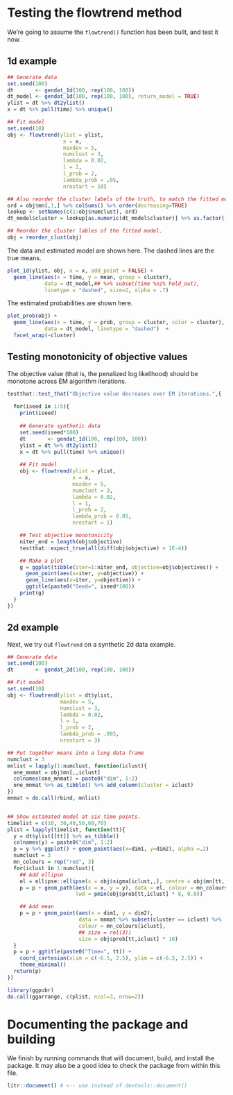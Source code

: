 # Testing the flowtrend method

We're going to assume the `flowtrend()` function has been built, and test it
now.

## 1d example {#1d-example}

```r
## Generate data
set.seed(100)
dt       <- gendat_1d(100, rep(100, 100))
dt_model <- gendat_1d(100, rep(100, 100), return_model = TRUE)
ylist = dt %>% dt2ylist()
x = dt %>% pull(time) %>% unique()

## Fit model
set.seed(18)
obj <- flowtrend(ylist = ylist,
                  x = x,
                  maxdev = 5,
                  numclust = 3,
                  lambda = 0.02,
                  l = 1,
                  l_prob = 2,
                  lambda_prob = .05,
                  nrestart = 10)

## Also reorder the cluster labels of the truth, to match the fitted model.
ord = obj$mn[,1,] %>% colSums() %>% order(decreasing=TRUE)
lookup <- setNames(c(1:obj$numclust), ord)
dt_model$cluster = lookup[as.numeric(dt_model$cluster)] %>% as.factor()

## Reorder the cluster lables of the fitted model.
obj = reorder_clust(obj)
```

The data and estimated model are shown here. The dashed lines are the true means.

```r
plot_1d(ylist, obj, x = x, add_point = FALSE) +
  geom_line(aes(x = time, y = mean, group = cluster),
            data = dt_model,## %>% subset(time %ni% held_out),
            linetype = "dashed", size=2, alpha = .7)
```

The estimated probabilities are shown here.

```r
plot_prob(obj) +
  geom_line(aes(x = time, y = prob, group = cluster, color = cluster),
            data = dt_model, linetype = "dashed")  +
  facet_wrap(~cluster)
```


## Testing monotonicity of objective values

The objective value (that is, the penalized log likelihood) should be monotone
across EM algorithm iterations.

```r
testthat::test_that("Objective value decreases over EM iterations.",{
  
  for(iseed in 1:5){
    print(iseed)
    
    ## Generate synthetic data
    set.seed(iseed*100)
    dt       <- gendat_1d(100, rep(100, 100))
    ylist = dt %>% dt2ylist()
    x = dt %>% pull(time) %>% unique()
    
    ## Fit model
    obj <- flowtrend(ylist = ylist,
                     x = x,
                     maxdev = 5,
                     numclust = 3,
                     lambda = 0.02,
                     l = 1,
                     l_prob = 2,
                     lambda_prob = 0.05,
                     nrestart = 1)

    ## Test objective monotonicity
    niter_end = length(obj$objective)
    testthat::expect_true(all(diff(obj$objective) < 1E-4))

    ## Make a plot
    g = ggplot(tibble(iter=1:niter_end, objective=obj$objectives)) +
      geom_point(aes(x=iter, y=objective)) +
      geom_line(aes(x=iter, y=objective)) +
      ggtitle(paste0("Seed=", iseed*100))
    print(g)
  }
})
```

## 2d example {#2d-example}

Next, we try out `flowtrend` on a synthetic 2d data example.

```r
## Generate data
set.seed(100) 
dt       <- gendat_2d(100, rep(100, 100))

## Fit model
set.seed(10)
obj <- flowtrend(ylist = dt$ylist,
                 maxdev = 5,
                 numclust = 3,
                 lambda = 0.02,
                 l = 1,
                 l_prob = 2,
                 lambda_prob = .005,
                 nrestart = 3)

## Put together means into a long data frame
numclust = 3
mnlist = lapply(1:numclust, function(iclust){
  one_mnmat = obj$mn[,,iclust]
  colnames(one_mnmat) = paste0("dim", 1:2)
  one_mnmat %>% as_tibble() %>% add_column(cluster = iclust)
})
mnmat = do.call(rbind, mnlist)


## Show estimated model at six time points. 
timelist = c(10, 30,40,50,60,70)
plist = lapply(timelist, function(tt){
  y = dt$ylist[[tt]] %>% as_tibble()
  colnames(y) = paste0("dim", 1:2) 
  p = y %>% ggplot() + geom_point(aes(x=dim1, y=dim2), alpha =.2)
  numclust = 3
  mn_colours = rep("red", 3)
  for(iclust in 1:numclust){
    ## Add ellipse
    el = ellipse::ellipse(x = obj$sigma[iclust,,], centre = obj$mn[tt,,iclust]) %>% as_tibble()
    p = p + geom_path(aes(x = x, y = y), data = el, colour = mn_colours[iclust], lty = 2,
                      lwd = pmin(obj$prob[tt,iclust] * 8, 0.8))

    ## Add mean
    p = p + geom_point(aes(x = dim1, y = dim2),
                       data = mnmat %>% subset(cluster == iclust) %>% .[tt,],
                       colour = mn_colours[iclust],
                       ## size = rel(3))
                       size = obj$prob[tt,iclust] * 10)
  }
  p = p + ggtitle(paste0("Time=", tt)) +
    coord_cartesian(xlim = c(-6.5, 2.5), ylim = c(-6.5, 2.5)) +
    theme_minimal()
  return(p)
})

library(ggpubr)
do.call(ggarrange, c(plist, ncol=3, nrow=2))
```


# Documenting the package and building

We finish by running commands that will document, build, and install the package.  It may also be a good idea to check the package from within this file.

```r
litr::document() # <-- use instead of devtools::document()
```
